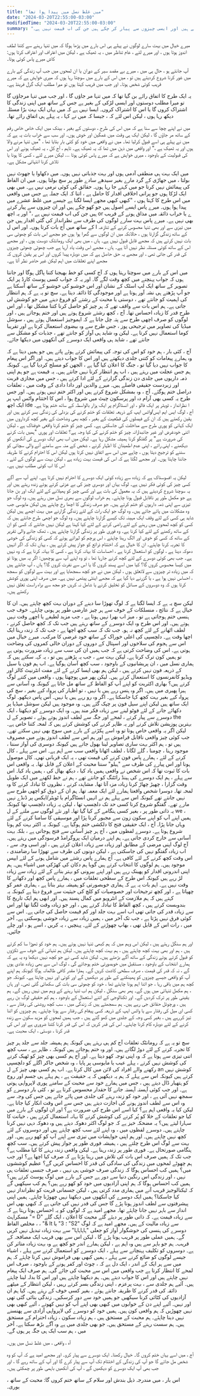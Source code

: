 ```yaml
---
title: "میں غلط نسل میں پیدا ہوا تھا"
date: "2024-03-20T22:55:00-03:00"
modifiedTime: "2024-03-20T22:55:00-03:00"
summary: "کبھی کبھی مجھے ایسا لگتا ہے جیسے میں غلط عشرے میں پیدا ہوا ہوں۔ میرے پاس ایسے اصول ہیں جو پہلے ہی کھو چکے ہیں اور ایسی چیزوں سے پیار کر چکے ہیں جن کی اب قیمت نہیں ہے۔"
---
```


میرے خیال میں بہت سارے لوگوں نے پہلے ہی اس بارے میں پڑھا ہوگا کہ میں تنہا رہنے سے کتنا لطف اندوز ہوتا ہوں ، اور میرے لئے ، عام تناظر میں ، یہ ٹھیک ہے ، لیکن میں اعتراف اور اعتراف کرتا ہوں: کاش میرے پاس کوئی ہوتا۔

آپ جانتے ہو ، حال ہی میں ، میرے بے مقصد سیر کے دوران یا ان لمحوں میں جب آپ زندگی کے بارے میں غور کرنا شروع کردیتے ہیں تو ، میں اس کے بارے میں سوچتا رہا ہوں کہ میری خواہش ہے کہ میرے قریب کوئی شخص ہوتا۔ اور جب میں قریب کہتا ہوں تو میرا مطلب ایک گرل فرینڈ ہے۔

یہ ایک طرح کا اتفاق رائے بن گیا تھا کہ میں تنہا مر جاؤں گا ، اور جب میں تنہا مرجاؤں گا تو میرا مطلب دوستوں اور ایسی لڑکی کے بغیر ہے جس کے ساتھ میں اپنی زندگی کا اشتراک کروں گا یا اس کا اشتراک کروں۔ ایسا نہیں ہے کہ میں یہاں ایک بہت بڑا مسئلہ دیکھ رہا ہوں ، لیکن اس لئے کہ ، جیسا کہ میں نے کہا ، یہ پہلے ہی اتفاق رائے تھا۔

میں نے اپنے چچا سے سنا ہے کہ میں اس کی طرح ، دوستوں کے بغیر ، بینک میں ایک خاص خاص رقم کے ساتھ مر جاؤں گا ، لیکن ایک ہی وقت میں غمگین اور خوش ہوں۔ اور سب سے خراب بات یہ ہے کہ میں نے پہلے ہی اسے قبول کرلیا تھا۔ میں نے واقعی میں خود کو کئی بار بتایا تھا ، "میں تنہا مرنے والا ہوں اور یہ ٹھیک ہے ،" اور واقعی میں ذہن میں تھا کہ یہ ٹھیک ہے۔ تاہم ، آج کل ، یہ ٹھیک ہونے اور اس کی قبولیت کے باوجود ، میری خواہش ہے کہ میرے پاس کوئی ہوتا ... لیکن میرے لئے ، کسی کا ہونا یا تلاش کرنا انتہائی مشکل ہے۔

میں ایک بہت ہی منطقی آدمی ہوں اور بہت جذباتی نہیں ہوں۔ میں دکھاوا یا جھوٹ نہیں بولتا ، میں جھاڑی کے گرد مارے بغیر سیدھے سادے طور پر سچ بولتا ہوں۔ میں ان الفاظ کی پیمائش نہیں کرتا جو میں کہنے جا رہا ہوں۔ حقائق کی کوئی نرمی نہیں ہے۔ میں بھی ایک لڑکا ہوں جو پرانی اخلاقی اقدار کا حامل ہے ، اتنا کہ ایک جملہ ہے جس میں واقعی میں اس طرح کا کہتا ہوں ، "کبھی کبھی مجھے ایسا لگتا ہے جیسے میں غلط عشرے میں پیدا ہوا ہوں۔ میرے پاس ایسے اصول ہیں جو کھو چکے ہیں اور ان چیزوں سے پیار کرتے ہیں جن کی اب قیمت نہیں ہے ،" اور یہ اچھ or ے یا خراب ذائقہ میں مذاق ہونے کے قریب بھی نہیں ہے۔
میرے پاس بہت سارے لوگوں کی طرف سے نظرانداز کی گئی اقدار ہیں جن کے ساتھ میں آج بات کرتا ہوں۔ اور اس ل I میں تیزی سے اور بھی تنہا محسوس کرنے کے تنازعہ کے ساتھ زندگی گزارتا ہوں ، حالانکہ میں ان لوگوں سے گھرا ہوا ہوں جو مجھے اس بات کو چھوٹی سی بات نہیں کرتے ہیں کہ مجھے قابل قبول نہیں ہے۔ ہاں ، میں بھی ایک رومانٹک دوست ہوں ، اور مجھے اس کے ساتھ کوئی مسئلہ نظر نہیں آتا ہے۔ ہاں ، مجھے اس وقت یاد آرہا ہے جب چھوٹی چھوٹی چیزوں کی قدر کی جاتی تھی ، اور مجھے یہ حق حاصل ہے کہ میں دوبارہ پیدا کروں اور اس پر یقین کروں کہ مجھے اپنے تعلقات میں اہم لیکن غیر حاضر نظر آتا ہے۔

میں اس کے بارے میں سوچتا رہتا ہوں کہ آج کسی کو خط بھیجنا کتنا پاگل ہوگا اور جانتا ہوں کہ جواب پہنچنے میں کچھ وقت لگے گا۔ اور یہ کہ جواب کسی پوسٹ کارڈ پر ایک تصویر کے ساتھ ایک لپ اسٹک کے نشان اور اس خوشبو کی خوشبو کے ساتھ آسکتا ہے جو آپ پڑھتے ہی نشہ آور ہوتا ہے اور موجودگی کا ذائقہ دیتا ہے۔ سچ تو یہ ہے کہ ہم انتظار کی اہمیت کو جانتے تھے ، دوستی یا محبت کے رشتے کو فروغ دینے میں جو کوشش لی جاتی ہے۔ ہم اس بات سے واقف تھے کہ ہر چیز کو حاصل کرنا کتنا مشکل تھا ، اور اس طرح قدر کا زیادہ احساس تھا۔ آج ، کچھ رشتے شروع ہوتے ہیں اور ختم ہوجاتے ہیں ، اور لوگوں کو صرف اچھی طرح سے پتہ چل جاتا ہے کہ ایموجیز استعمال ہوتے ہیں ، سوشل میڈیا کی تصاویر میں ترجیحی پوز ، جس طرح سے وہ بیضوی استعمال کرتا ہے اور تقریبا کوما استعمال نہیں کرتا ہے۔ لیکن وہ شاید ہی آواز کو جانتے تھے ، جذبات کو مشکل سے جانتے تھے ، شاید ہی واقعی ایک دوسرے کی آنکھوں میں دیکھا جائے۔

آج ، کئی بار ، ہم خود کو اس کی توجہ کی پیمائش کرتے ہوئے پاتے ہیں جو ہمیں دیتا ہے کہ وہ ہمارے پیغامات کو کتنی جلدی دیکھتے ہیں اور اس کا جواب دیتے ہیں۔ اور اگر اس پیغام کا جواب نہیں دیا گیا تو ، جنگ کا اعلان کیا گیا ہے ، الجھن کو مسلح کردیا گیا ہے۔ کیونکہ ہم جس عجلت میں رہتے ہیں ، اب ہم انتظار کرنا نہیں جانتے ہیں۔ یہ قیمت ہے جو ہم اپنی ذمہ داریوں میں جلدی دن زندگی گزارنے کے لئے ادا کرتے ہیں ، جس میں مجازی قربت اور زبردست حقیقی فاصلے ہیں۔
میرے والدین اور دادا دادی کے وقت میں ، تعلقات دراصل ختم ہوگئے۔ آج ، وہ بمشکل شروع کرتے ہیں اور اکثر ختم نہیں ہوتے ہیں۔ اور جس طرح یہ کسی بھی آرام دہ اور پرسکون چیٹ میں شروع ہوا ، اس کا اختتام واٹس ایپ پر ایک اچھ ide ا نظرانداز ، ٹویٹر پر ایک فالو ، اور انسٹاگرام پر ایک ہزار بالواسطہ کے ساتھ ختم ہوتا ہے۔ آج ، لوگ ایس ایم ایس/واٹس ایپ کے ذریعہ تعلقات کو ختم کرنے کی بزدلی کی زندگی بسر کرتے ہیں اور یقین رکھتے ہیں کہ ان کے فیصلوں کی قطعیت کے بغیر ، کچھ بھی وضاحت کے بغیر کچھ کرداروں میں ایک کہانی کو پوری طرح سے مداخلت کی جاسکتی ہے۔ کسی چیز کو ختم کرنا واقعی خوفناک ہے ، لیکن اتنی خودغرض اور غیر جانبدارانہ چیز کو ختم کرنے کی کیا وجہ ہے؟ تعلقات اور پوری "ہمیں بات کرنے کی ضرورت ہے" پر گفتگو کرنا ہمیشہ مشکل رہا ہے۔ لیکن میں اب بھی ایک دوسرے کی آنکھوں کو دیکھنے ، اپنی رائے ، اپنی عدم اطمینان کا اظہار کرنے ، شخص کے منہ سے سامنے آنے والی سچائی کو سننے کو ترجیح دیتا ہوں ، چاہے میں اس سے اتفاق نہیں کرتا ہوں لیکن اس کا احترام کرنے کا طریقہ جاننا چاہتا ہوں۔ اور مجھے لگتا ہے کہ اس کی قیمت بہت زیادہ ہے ، لیکن بہت سے لوگوں کے لئے ، اس کا اب کوئی مطلب نہیں ہے۔

لیکن یہ افسوسناک ہے کہ زیادہ سے زیادہ کوئی ایک دوسرے کا احترام نہیں کرتا ہے۔ اپنے آپ سے آگے کسی چیز کی کوئی فکر نہیں ہے۔ لوگ یہاں اور دوسری چیز کی بے عزتی کرتے ہوئے زندہ رہتے ہیں اور یہ سوچنا شروع کردیتے ہیں کہ یہ معمول کی بات ہے اور کسی چیز کو پھیلانے کے لئے ایک اور بن جاتا ہے جو مکمل طور پر ناقابل قبول ہونا چاہئے۔ ہم خراب لوگوں سے بھری نسل میں رہتے ہیں۔ وہ لوگ جو تیزی سے اپنی ذمہ داریوں کو ختم کرتے ہیں۔ جو صرف زندگی کا اچھا رخ چاہتے ہیں لیکن مایوسی جب وہ مشکلات میں پائے جاتے ہیں۔ وہ لوگ جو ایک رات کے لئے زندگی گزارنے میں بہت اچھے ہیں لیکن شاید ہی کسی کے لئے وقف ایک مہینہ تک کیسے گزارنا چاہتے ہیں۔ وہ لوگ جو اچھی طرح جانتے ہیں کہ کسی کو کچھ لمحوں میں رہنے کے لئے راضی کرنے کے لئے کیا کہنا ہے لیکن نہیں جانتے کہ کسی کو ان کے ساتھ رکھنے کے لئے کیا کرنا ہے۔ وہ فوری طور پر زندگی گزارنا چاہتے ہیں ، تھک جانے والی تقریر کے ساتھ کہ کسی کو خوش اور الگ رہنا چاہئے ، اس پرچم کو لہراتے ہوئے کہ کسی کو زندگی کی خوشی کا تجربہ کرنا چاہئے۔ ان کا خیال ہے کہ اختتام ذرائع کو جواز پیش کرتے ہیں ، یہاں تک کہ اگر انہیں دھوکہ دینا ہے ، لوگوں کو استعمال کرنا ہے ، احساسات کا بہانہ کرنا ہے ، کسی کا بہانہ کرنا ہے کہ وہ نہیں ہے۔
جب بھی کوئی دوسرے کے لئے کچھ کرنے جارہا تھا ، تو وہ اپنے آپ سے پوچھیں: اگر یہ میں ہوتا تو میں کیسا محسوس کروں گا؟ کیا میں اسے پسند کروں گا یا اس سے نفرت کروں گا؟ ہاں ، آپ جانتے ہیں کہ میں زیادہ تر چیزوں سے لاتعلق ہوں ، لیکن میں نے جو کچھ سمجھایا ہے اور بہت سے لوگوں کو سمجھ ، احساس نہیں ہوا ہے ، یا گزرنے دیا گیا ہے کہ مجھے اینٹی پیتھی نہیں ہے۔ میں صرف اپنی پوری کوشش کرتا ہوں کہ وہ دوسروں کے مسائل کو تخلیق کرنے یا شامل نہ کریں جو مجھ سے براہ راست تعلق نہیں رکھتے ہیں۔

لیکن سچ یہ ہے کہ ایسا لگتا ہے کہ لوگ تھوڑا سا دینے کے دوران بہت کچھ چاہتے ہیں۔ ان کا خیال ہے کہ نتائج ، منسلکات کے خوف سے ہر چیز عارضی طور پر ہونی چاہئے۔ خوف جب ہنسی ختم ہوجاتی ہے تو ، میز اب بھرا نہیں ہوتا ہے ، جب مزید لطیفے یا اچھے وقت نہیں ہوتے ہیں۔ اور اس طرح وہ ایک دوسرے کے ساتھ رہتے ہیں جب تک کہ کچھ حاصل کرنے ، لطف اٹھانے کے لئے کچھ نہ ہو۔ جب تک کہ سب کچھ اچھا ہے ، جب تک کہ زندہ رہنا ایک اچھا وقت ہے۔ دلچسپی کی اعلی خوراک کے ساتھ خود غرضی کا مرکب۔ میرے خیال میں اس سے ہجوم کی سلاخوں اور اسپتال کے دوروں کے دوران خالی کمروں کی وضاحت ہوتی ہے۔ اس کی وضاحت کرتی ہے کہ جب ہمیں ان کی سب سے زیادہ ضرورت ہوتی ہے تو ہمیں کون ترک کرتا ہے۔
لیکن بہت سے ، جب یہ پڑھتے ہیں تو ، یہ کہہ سکتے ہیں کہ ہماری نسل میں ، ان پریشانیوں کے باوجود ، سب کچھ آسان ہوگیا ہے۔ اب ہم فون یا سیل کے ذریعہ فون نہیں کرتے ہیں ، لیکن ہم بھی ایسا کرنے کے لئے مفت انٹرنیٹ کالز اور ویڈیو کانفرنسوں کا استعمال کرتے ہیں۔ لیکن پھر میں پوچھتا ہوں ، واقعی میں کتنے لوگ کرتے ہیں؟ بھاری اکثریت کو اپنے آپ کو الفاظ کے ساتھ مل جاتا ہے کیونکہ وہ آسانی سے ہیرا پھیری میں ہیں۔ اگر وہ ہنس رہے ہیں یا نہیں ، تو اظہار کی پرواہ کیے بغیر ، سچ کی پرواہ کیے بغیر بہت کچھ کہا جاسکتا ہے۔ اگر وہ رو رہے ہیں یا نہیں۔ آس پاس دیکھو۔ لوگ ایک ساتھ ہیں لیکن اپنے سیل فون پر چپک گئے ہیں۔ وہ موجود ہیں لیکن سوشل میڈیا پر دکھائے جانے کے لئے فوٹو لینے سے زیادہ فکر مند ہیں۔ وہ ایک دوسرے کو دیکھنا ، ایک دوسرے سے پیار کرتے ، لمحے اور جگہ سے لطف اندوز ہوتے ہوئے ، تصویر کے ل the بہترین پوزیشن تلاش کرنے اور یہ ظاہر کرنے کی کوشش کرتے ہیں کہ لمحہ کتنا خاص ہے۔ لیکن اگر یہ واقعی خاص ہوتا تو وہ اسے پکڑنے کے بارے میں سوچ بھی نہیں سکتے تھے۔ جب کوئی چیز واقعی ناقابل فراموش ہے اور ہم اس سے لطف اندوز ہونے میں مصروف ہیں تو ، ہم اکثر بہت ساری تصاویر لینا بھول جاتے ہیں کیونکہ دوسری کی آواز سننا ، موجود رہنا ، چومنا ، گلے لگانا ، لطف اٹھانا واقعی سب سے اہم ہے۔
اس سے پہلے ، کال کرنے کے لئے ، ہمارے پاس فون کرنے کی قیمت تھی ، یہ ایک قربانی تھی۔ کال موصول ہونا اور اس پیارے کی طرف سے "ہیلو" سننا محبت کے اعلان کے قابل تھا۔ یہ واقعی اس بات کا ثبوت تھا کہ اس شخص نے واقعی ہمیں یاد کیا ، دیکھ بھال کی ، ہمیں یاد کیا۔ اس سے پہلے ، ہم ایک دوسرے کی ہینڈ رائٹنگ کو جانتے تھے ، ہم نے خط لکھنے میں ایک طویل وقت گزارا ، چھیڑ چھاڑ کرنا زیادہ مزہ آتا تھا۔ مشاہدہ کرنے ، نظروں کا تبادلہ کرنے کا وہ لمحہ تھا۔ دوسرا شخص واقعتا ہمارے لئے ایک معمہ تھا۔ ہم ان کے ذوق کو اچھی طرح سے نہیں جانتے تھے کیونکہ اس سے پہلے ہم نے انہیں انسٹاگرام یا ٹویٹر/ایکس پر ڈنڈے نہیں مارے تھے۔ گفتگو شروع کرنا کسی حد تک دلچسپ تھا ، لیکن یہ زیادہ دلچسپ تھا کیونکہ یہ ذاتی طور پر ، بغیر کسی ہنگامے کے کیا گیا تھا۔ اور نئے لوگوں سے ملنے کے ل we ، ہمیں اپنے آپ کو اپنے سکون زون سے مجبور کرنا پڑا اور موسیقی کا سامنا کرنے کے لئے وہاں جانا پڑا۔ آج ، ایک حقیقی فتح کا دلکشی ختم ہوگیا ہے۔ کیونکہ یہ اکثر بہت کم ہونا شروع ہوتا ہے۔ دوسرے لفظوں میں ، آج ہر چیز آسانی سے فتح ہوجاتی ہے ، بلکہ بہت آسانی سے خارج کردی جاتی ہے۔ ہم اپنے درمیان ایک پروگرامڈ فرسودگی میں رہتے ہیں۔
آج لوگ اپنی مرضی کے مطابق اور زیادہ سے زیادہ اعلان کرتے ہیں ، اور اسی وجہ سے ، اب زیادہ گفتگو نہیں کی جاسکتی ہے ، لیکن دونوں کی طرف سے تھوڑا سا رضامندی ، اس وقت کچھ کرنے کے لئے کافی ہے۔ آج ہمارے پاس رشتے میں شامل ہونے کے لئے ایپس موجود ہیں۔ ہم لوگوں کا انتخاب کرتے ہیں گویا ہم دکان کی کھڑکی میں اشیاء ہیں۔ ہم اپنی اندرونی اقدار کو پھینک رہے ہیں اور اپنے بیرونی کو بہتر بنانے کے لئے زیادہ سے زیادہ لڑ رہے ہیں کیونکہ اس طرح کے سطحی تعلقات میں ، ہمارے پاس کچھ اور دکھانے کا وقت نہیں ہے۔ اہم بات یہ ہے کہ ہماری خوبصورتی کو ہمیشہ بہتر بناتا ہے ، ہماری عمر کو چھپاتا ہے ، اور کچھ ترجیحات اور خصوصیات کو کلچ کی حیثیت سے فروغ دیتا ہے کیونکہ یہ کہتے ہیں کہ ہم ملازمت کے انٹرویو میں کمال پسند ہیں۔ اور ابھی ہم ایک تاریخ کا بندوبست کرتے ہیں ، کچھ الفاظ کا تبادلہ کرتے ہیں ، اور جو زیادہ وقت لگتا تھا اور اس سے زیادہ قدر کی جاتی تھی اب اسے بہت جلد اور کم قیمت حاصل کی جاتی ہے۔ اس سے کوئی فرق نہیں پڑتا ہے ، جب تک آخر میں ، ہمیں زیادہ سے زیادہ خوشی ہوسکتی ہے۔ آخر میں ، رات اس کے قابل تھی ، بھاپ چھوڑنے کے لئے۔ پہنچیں ، یہ کریں ، اسے ہو ، اور چلے جائیں۔

اور ہم سنگل رہتے ہیں ، لیکن اس وہم میں کہ ہم کبھی تنہا نہیں ہوتے ہیں۔ ہم خود کو تھوڑا سا کم کرتے ہیں ، ہم اور بھی بہت کچھ چاہتے ہیں ، ہم بہت کچھ چاہتے ہیں۔ لیکن ہم تنہائی کے خوف سے ٹکڑوں کو قبول کرتے ہوئے زندگی کے ساتھ آگے بڑھتے ہیں۔ لیکن شاید کسی نے جو کچھ نہیں دیکھا وہ یہ ہے کہ ہمارے انتخاب کے باوجود ، مستقبل میں خوبصورتی ختم ہوجائے گی ، لوگ اس سے بھی زیادہ عادی ہوں گے ، نہ کہ قدر کی قیمت ، صرف سطحی کاشت کریں گے۔ ہمارا مقدر کافی ظالمانہ ہوگا کیونکہ ہم اپنے آپ کو واقعی جیسے چیزوں کو پھینکنے کے طور پر دیکھیں گے اور کوئی اور نہیں چاہتا ہے۔ کیونکہ جو کچھ ہم میں باقی رہا ، جو اتنا اہم ہونا چاہئے تھا ، خود کو چھوٹی سی بات کی سکھائی گئی تھی۔ اور ہاں ، ہم مکمل تنہائی میں ہوں گے۔ پھر بھی سنگل ، لیکن ہم اب تنہا رہنے کے وہم میں نہیں رہیں گے۔ ہم یقینی طور پر ترک کردیں گے۔
اور ٹکنالوجی کے اتنے استعمال کے باوجود ، ہم کم حقیقی لوگ بن رہے ہیں ، ورچوئل حقائق جی رہے ہیں۔ ہم سمجھتے ہیں کہ زندگی میں ، سب کچھ روشنی کی رفتار سے ، کسی ای میل کی رفتار سے یا واٹس ایپ کے ذریعہ کسی پیغام کی رفتار سے ہونا چاہئے۔ ہم چیزوں کو اتنا تیز کررہے ہیں ، بغیر کسی وجہ کے جلدی میں کھو گئے ہیں ، جب ہمیں لمحوں کو مزید سکون سے زندہ کرنے کے لئے دوبارہ کام کرنا چاہئے۔ اس کی قدر کریں کہ اس کی قدر کرنا کتنا ضروری ہے اور اس کی قدر کرنا ، دوستی ، ایک محبت ہے۔

سچ تو یہ ہے کہ رومانٹک تعلقات آج کم ہی رہتے ہیں کیونکہ ہم ہمیشہ جلد سے جلد ہر چیز کا تجربہ کرنے کے لئے دوڑ لگاتے ہیں۔ اور وہ ختم ہوجاتے ہیں کیونکہ ، ظاہر ہے ، سب کچھ اتنی تیزی سے ہوتا ہے کہ وہ اپنی توجہ کھو دیتا ہے۔ اور آج ہم کسی بھی چیز کو ٹھیک کرنے کی کوشش نہیں کرتے ، پہلے عیب یا مایوسی پر پایا ، وہ شخص جاکر اگلے کو دلچسپی رکھنے والے افراد کی لائن میں کال کرتا ہے۔ اب ہم کسی بھی چیز کے ل an کوشش نہیں کرتے ہیں کیونکہ اس سے پہلے کہ ہم یہ دیکھیں کہ یہ حقیقت ہے ، ہم پہلے ہی جسم اور روح کو ہتھیار ڈال دیتے ہیں ، جس میں ہمارے خود سے محبت کے سامنے پوری لاپرواہی ہوتی ہے۔ اور جب کوئی آہستہ آہستہ جانے کا حقدار محسوس کرتا ہے تو ، کئی بار دوسرے کو سمجھ نہیں آتی ہے ، اور خود کو زندہ رہنے کی جلدی میں پائے جاتے ہیں جس کی وجہ سے وہ اس سے لطف اندوز ہونے کی اجازت دیتے ہیں جس سے اس وقت انکار کیا جاتا ہے۔ لیکن کیا یہ واقعی اہم ہے؟ کیا اسے اس طرح کی ضرورت ہے؟ اور ان لوگوں کے بارے میں کیا جو تعلقات کے خلا کو پُر کرنے کی کوشش کرنے کا بہانہ استعمال کرتے ہیں ، خیانت کا سہارا لیتے ہیں؟ یہ مضحکہ خیز ہے کہ جو لوگ اکثر دھوکہ دیتے ہیں وہ دھوکہ دہی نہیں کرنا چاہتے ہیں۔ دوسرے لفظوں میں ، وہ اپنے لئے سب کچھ چاہتے ہیں اور دوسروں کے لئے کچھ نہیں چاہتے ہیں۔ اور ہم اپنی خواہشات میں تیزی سے اپنے آپ کو کھو رہے ہیں۔
اور بہت سے لوگ اس طرح چلتے ہیں ، ہمیشہ فوری طور پر جواز پیش کرتے ہیں۔ سب کچھ ہنگامی صورتحال ہے۔ فوری طور پر زندہ رہنا ہے۔ لیکن واقعی زندہ رہنے کا کیا مطلب ہے؟ جب تک کہ ہمیں صرف اس بات کی تلاش میں رہنا پڑتا ہے کہ صرف کیا اچھا ہے؟ اور جب ہم چھوٹے لمحوں میں زندگی کی سادگی کی قدر کا احساس کریں گے؟ عظیم کوششوں میں؟ ہمیں کب احساس ہوگا کہ زندگی صرف خوشی ہی نہیں ، صرف جنسی تعلقات ہی نہیں ، اور زندگی اس رنگین دنیا سے دور ہے جس کے بارے میں لوگ پوسٹ کرتے ہیں؟ ہمیں کب احساس ہوگا کہ ہم اپنی آزادیوں میں خود کو کھو رہے ہیں؟ ہم کب سیکھیں گے کہ ٹیکنالوجیز قریب آنے میں ہماری مدد کرتی ہیں ، لیکن جسمانی قربت کو نظرانداز نہیں کیا جاسکتا؟ ہمیں ایک دوسرے کی آنکھوں میں دیکھنا نہیں چھوڑنا چاہئے۔ ہمیں اپنی پیشرفتوں سے لطف اندوز ہونا پڑے گا جس کی قدر نہیں کی جاتی ہے کہ کبھی بھی اس انداز سے باہر نہیں جانا چاہئے تھا۔
مجھے امید ہے کہ لوگوں کو یہ احساس ہوتا رہتا ہے کہ مسکراہٹ "= D" سے زیادہ قیمت ہے۔ کہ ذاتی طور پر دیئے گئے محبت کا اعلان ، ایک گلے ، مخلص الفاظ ، "& lt ؛ 3" یا "S2" سے زیادہ مالیت کے ہیں۔ مجھے امید ہے کہ لوگ دوسرے کی ہنسی کی خوشگوار آواز کو جعلی "ہاہاہاہا" سے بہت زیادہ تبدیل نہیں کریں گے۔ ہمیں عملی طور پر قریب ہونا پڑے گا ، لیکن اس سے بھی قریب ایک مصافحہ کے قریب۔ ہم جو باہر سے ہیں وہ اہم ہے ، لیکن ہمارے اندر جو کچھ ہے وہ بہت زیادہ متاثر کن ہے۔ دوسروں کو تکلیف پہنچانے سے پہلے ، ایک دوسرے کو استعمال کرنے سے پہلے ، اشیاء جیسے لوگوں کو ضائع کرنے سے پہلے ، ہمیں کبھی بھی فراموش نہیں کرنا چاہئے کہ ہم میں سے ہر ایک کے اندر ، ایک دل ہے کہ ، چوٹ اور کفر ہونے کے باوجود ، صرف اس لمحے کا انتظار کرتا ہے جب واقعی میں اس سے محبت کی جائے گی۔ ہم صرف ایک پیغام نہیں چاہتے ہیں اور اس کا جواب دیتے ہیں۔ ہم دیکھنا چاہتے ہیں اور اس کا بدلہ لینا چاہتے ہیں۔ آئیے ہم جلدی سے ، بہت پرعزم ، اپنی زندگی بسر کرتے رہیں ، لیکن انتظار کے میٹھے ذائقہ کی قدر کرنے کا طریقہ جانتے ہوئے ، بغیر کسی خوف کے رہتے ہیں۔ کیا ہم ان آزادیوں کی کٹائی کرنا سیکھیں جو ہمیں خود سے دور کرسکیں۔ زندگی بنائی گئی تھی اور نہیں۔ آئیے اپنے دن کے خوابوں میں کبھی بھی اپنے آپ کو نہیں کھوتے ، آئیے کبھی بھی نہیں چھوڑیں کہ ہم واقعی کون ہیں۔ ہمیں خود کو دوسرے کی لاپرواہی آزادی سے پھنسنے نہیں دینا چاہئے۔ ہم محبت کے مستحق ہیں ، ہم زیادہ سکون ، زیادہ احترام کے مستحق ہیں۔ ہم سست رہنے کے مستحق ہیں۔ جو بھی جلدی میں ہے وہ آگے بڑھ سکتا ہے۔ آخر میں ، ہم سب ایک ہی جگہ پر ہوں گے۔

آہ ، واقعی ، میں غلط نسل میں ہوں۔

آج ، میں اسے یہاں ختم کروں گا۔
خیال رکھنا۔ ایک دوسرے سے پیار کرو۔ اور مجھے امید ہے کہ آپ کو وہ شخص مل جائے گا جو آپ کی زندگی کے اختتام تک آپ سے پیار کرے گا اور آپ کے ساتھ رہے گا ، اور جب بھی آپ ایک دوسرے کو دیکھیں گے ، آپ کی آنکھیں باہمی طور پر چمکتی ہیں۔

اس بار ، میں مندرجہ ذیل بندش اور سلام کے ساتھ ختم کروں گا:
محبت کے ساتھ ، یوری۔